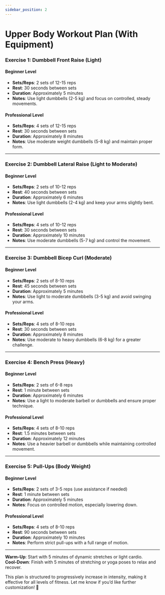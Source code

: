 ```yaml
---
sidebar_position: 2
---
```


# Upper Body Workout Plan (With Equipment)

### Exercise 1: Dumbbell Front Raise (Light)
#### Beginner Level
- **Sets/Reps**: 2 sets of 12-15 reps
- **Rest**: 30 seconds between sets
- **Duration**: Approximately 5 minutes
- **Notes**: Use light dumbbells (2-5 kg) and focus on controlled, steady movements.

#### Professional Level
- **Sets/Reps**: 4 sets of 12-15 reps
- **Rest**: 30 seconds between sets
- **Duration**: Approximately 8 minutes
- **Notes**: Use moderate weight dumbbells (5-8 kg) and maintain proper form.

---

### Exercise 2: Dumbbell Lateral Raise (Light to Moderate)
#### Beginner Level
- **Sets/Reps**: 2 sets of 10-12 reps
- **Rest**: 40 seconds between sets
- **Duration**: Approximately 6 minutes
- **Notes**: Use light dumbbells (2-4 kg) and keep your arms slightly bent.

#### Professional Level
- **Sets/Reps**: 4 sets of 10-12 reps
- **Rest**: 30 seconds between sets
- **Duration**: Approximately 10 minutes
- **Notes**: Use moderate dumbbells (5-7 kg) and control the movement.

---

### Exercise 3: Dumbbell Bicep Curl (Moderate)
#### Beginner Level
- **Sets/Reps**: 2 sets of 8-10 reps
- **Rest**: 45 seconds between sets
- **Duration**: Approximately 5 minutes
- **Notes**: Use light to moderate dumbbells (3-5 kg) and avoid swinging your arms.

#### Professional Level
- **Sets/Reps**: 4 sets of 8-10 reps
- **Rest**: 30 seconds between sets
- **Duration**: Approximately 8 minutes
- **Notes**: Use moderate to heavy dumbbells (6-8 kg) for a greater challenge.

---

### Exercise 4: Bench Press (Heavy)
#### Beginner Level
- **Sets/Reps**: 2 sets of 6-8 reps
- **Rest**: 1 minute between sets
- **Duration**: Approximately 6 minutes
- **Notes**: Use a light to moderate barbell or dumbbells and ensure proper technique.

#### Professional Level
- **Sets/Reps**: 4 sets of 8-10 reps
- **Rest**: 1.5 minutes between sets
- **Duration**: Approximately 12 minutes
- **Notes**: Use a heavier barbell or dumbbells while maintaining controlled movement.

---

### Exercise 5: Pull-Ups (Body Weight)
#### Beginner Level
- **Sets/Reps**: 2 sets of 3-5 reps (use assistance if needed)
- **Rest**: 1 minute between sets
- **Duration**: Approximately 5 minutes
- **Notes**: Focus on controlled motion, especially lowering down.

#### Professional Level
- **Sets/Reps**: 4 sets of 8-10 reps
- **Rest**: 90 seconds between sets
- **Duration**: Approximately 10 minutes
- **Notes**: Perform strict pull-ups with a full range of motion.

---

**Warm-Up**: Start with 5 minutes of dynamic stretches or light cardio.  
**Cool-Down**: Finish with 5 minutes of stretching or yoga poses to relax and recover.

This plan is structured to progressively increase in intensity, making it effective for all levels of fitness. Let me know if you’d like further customization! 💪